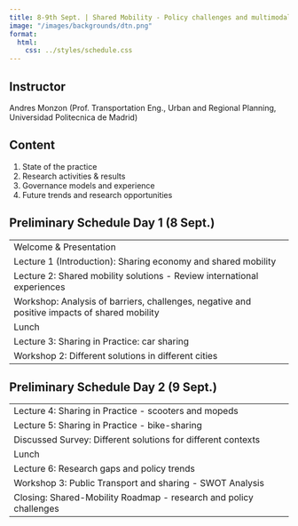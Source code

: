 ```yaml
---
title: 8-9th Sept. | Shared Mobility - Policy challenges and multimodal solutions
image: "/images/backgrounds/dtn.png"
format:
  html:
    css: ../styles/schedule.css
---
```


## Instructor
Andres Monzon (Prof. Transportation Eng., Urban and Regional Planning, Universidad Politecnica de Madrid)

## Content
1. State of the practice
2. Research activities & results
3. Governance models and experience
4. Future trends and research opportunities


## Preliminary Schedule Day 1 (8 Sept.)
::: {.schedule-courses}
|  |
| ---- |
| <span class="event-outline-blue"></span> Welcome & Presentation |
| <span class="event-filled-green"></span> Lecture 1 (Introduction): Sharing economy and shared mobility     |
| <span class="event-filled-green"></span> Lecture 2: Shared mobility solutions - Review international experiences    |
| <span class="event-filled-orange"></span> Workshop: Analysis of barriers, challenges, negative and positive impacts of shared mobility  |
| <span class="event-outline-blue"></span> Lunch |
| <span class="event-filled-green"></span> Lecture 3: Sharing in Practice: car sharing  |
| <span class="event-filled-orange"></span> Workshop 2: Different solutions in different cities |
:::

## Preliminary Schedule Day 2 (9 Sept.)
::: {.schedule-courses}
|  |
| ---- |
| <span class="event-filled-green"></span> Lecture 4: Sharing in Practice - scooters and mopeds  |
| <span class="event-filled-green"></span> Lecture 5: Sharing in Practice - bike-sharing |
| <span class="event-filled-green"></span> Discussed Survey: Different solutions for different contexts |
| <span class="event-outline-blue"></span> Lunch |
| <span class="event-filled-green"></span> Lecture 6: Research gaps and policy trends |
| <span class="event-filled-orange"></span> Workshop 3: Public Transport and sharing - SWOT Analysis |
| <span class="event-filled-blue"></span> Closing: Shared-Mobility Roadmap - research and policy challenges |
:::